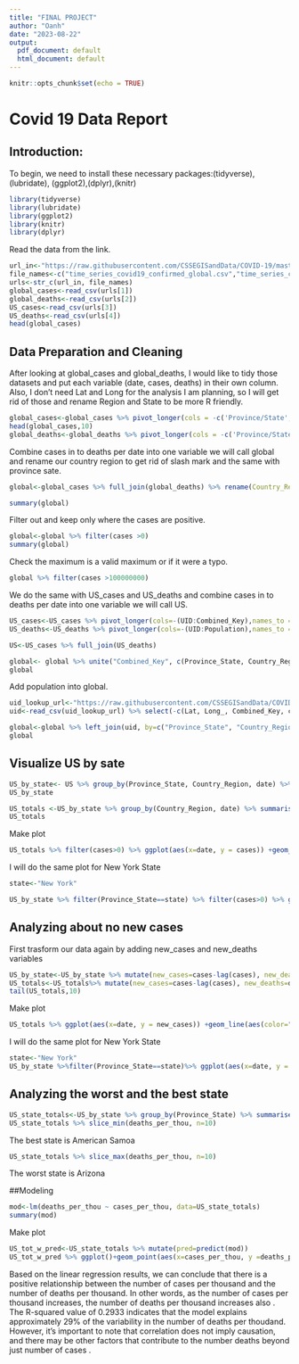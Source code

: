 ```yaml
---
title: "FINAL PROJECT"
author: "Oanh"
date: "2023-08-22"
output:
  pdf_document: default
  html_document: default
---
```


```r
knitr::opts_chunk$set(echo = TRUE)
```

# Covid 19 Data Report

## Introduction:

To begin, we need to install these necessary packages:(tidyverse),(lubridate), (ggplot2),(dplyr),(knitr)

```r
library(tidyverse)
library(lubridate)
library(ggplot2)
library(knitr)
library(dplyr)
```

Read the data from the link.

```r
url_in<-"https://raw.githubusercontent.com/CSSEGISandData/COVID-19/master/csse_covid_19_data/csse_covid_19_time_series/"
file_names<-c("time_series_covid19_confirmed_global.csv","time_series_covid19_deaths_global.csv","time_series_covid19_confirmed_US.csv","time_series_covid19_deaths_US.csv")
urls<-str_c(url_in, file_names)
global_cases<-read_csv(urls[1])
global_deaths<-read_csv(urls[2])
US_cases<-read_csv(urls[3])
US_deaths<-read_csv(urls[4])
head(global_cases)
```

## Data Preparation and Cleaning

After looking at global_cases and global_deaths, I would like to tidy those datasets and put each variable (date, cases, deaths) in their own column. Also, I don't need Lat and Long for the analysis I am planning, so I will get rid of those and rename Region and State to be more R friendly.

```r
global_cases<-global_cases %>% pivot_longer(cols = -c('Province/State','Country/Region',Lat, Long),names_to = "date", values_to = "cases") %>% select(-c(Lat,Long))
head(global_cases,10)
global_deaths<-global_deaths %>% pivot_longer(cols = -c('Province/State','Country/Region',Lat, Long),names_to = "date", values_to = "deaths") %>% select(-c(Lat,Long))
```

Combine cases in to deaths per date into one variable we will call global and rename our country region to get rid of slash mark and the same with province sate.

```r
global<-global_cases %>% full_join(global_deaths) %>% rename(Country_Region='Country/Region',Province_State ='Province/State')%>% mutate(date =mdy(date))
```

```r
summary(global)
```

Filter out and keep only where the cases are positive.

```r
global<-global %>% filter(cases >0)
summary(global)
```

Check the maximum is a valid maximum or if it were a typo.
```r
global %>% filter(cases >100000000)
```
We do the same with US_cases and US_deaths and combine cases in to deaths per date into one variable we will call US.
```r
US_cases<-US_cases %>% pivot_longer(cols=-(UID:Combined_Key),names_to = "date", values_to = "cases") %>% select(Admin2:cases)%>% mutate(date=mdy(date)) %>% select(-c(Lat, Long_))
US_deaths<-US_deaths %>% pivot_longer(cols=-(UID:Population),names_to = "date", values_to = "deaths") %>% select(Admin2:deaths)%>% mutate(date=mdy(date)) %>% select(-c(Lat, Long_))
```

```r
US<-US_cases %>% full_join(US_deaths)
```
```r
global<- global %>% unite("Combined_Key", c(Province_State, Country_Region), sep=", ",na.rm=TRUE,remove=FALSE)
global
```
Add population into global.
```r
uid_lookup_url<-"https://raw.githubusercontent.com/CSSEGISandData/COVID-19/master/csse_covid_19_data/UID_ISO_FIPS_LookUp_Table.csv"
uid<-read_csv(uid_lookup_url) %>% select(-c(Lat, Long_, Combined_Key, code3, iso2, iso3, Admin2))

global<-global %>% left_join(uid, by=c("Province_State", "Country_Region")) %>% select(-c(UID,FIPS)) %>% select(Province_State, Country_Region, date, cases, deaths, Population, Combined_Key)
global
```
## Visualize US by sate
```r
US_by_state<- US %>% group_by(Province_State, Country_Region, date) %>% summarise(cases=sum(cases), deaths=sum(deaths), Population=sum(Population)) %>% mutate(deaths_per_mill=deaths*1000000/Population) %>% select(Province_State, Country_Region, date, cases, deaths, deaths_per_mill, Population) %>% ungroup()
US_by_state
```
```r
US_totals <-US_by_state %>% group_by(Country_Region, date) %>% summarise(cases=sum(cases), deaths=sum(deaths), Population=sum(Population)) %>% mutate(deaths_per_mill=deaths*1000000/Population) %>% select(Country_Region, date, cases, deaths, deaths_per_mill, Population) %>% ungroup()
US_totals
```
Make plot
```r
US_totals %>% filter(cases>0) %>% ggplot(aes(x=date, y = cases)) +geom_line(aes(color="cases"))+geom_point(aes(color="cases")) + geom_line(aes(y=deaths, color="deaths"))+geom_point(aes(y=deaths, color="deaths"))+scale_y_log10()+theme(legend.position = "bottom",axis.text.x = element_text(angle=90))+labs(title="COVID 19 in US",y=NULL)
```                                                                                                                                                                                     
I will do the same plot for New York State
```r
state<-"New York"
```
```r
US_by_state %>% filter(Province_State==state) %>% filter(cases>0) %>% ggplot(aes(x=date, y = cases)) +geom_line(aes(color="cases"))+geom_point(aes(color="cases")) + geom_line(aes(y=deaths, color="deaths"))+geom_point(aes(y=deaths, color="deaths"))+scale_y_log10()+theme(legend.position = "bottom",axis.text.x = element_text(angle=90))+labs(title=str_c("COVID 19 in ",state),y=NULL)
```                                                                                                                                                                                                                                                                                                                                
## Analyzing about no new cases
First trasform our data again by adding new_cases and new_deaths variables
```r
US_by_state<-US_by_state %>% mutate(new_cases=cases-lag(cases), new_deaths=deaths-lag(deaths))
US_totals<-US_totals%>% mutate(new_cases=cases-lag(cases), new_deaths=deaths-lag(deaths))
tail(US_totals,10)
```
  Make plot 
```r
US_totals %>% ggplot(aes(x=date, y = new_cases)) +geom_line(aes(color="new_cases"))+geom_point(aes(color="new_cases")) + geom_line(aes(y=new_deaths, color="new_deaths"))+geom_point(aes(y=new_deaths, color="new_deaths"))+scale_y_log10()+theme(legend.position = "bottom",axis.text.x = element_text(angle=90))+labs(title="COVID19 in US ",y=NULL)
```
I will do the same plot for New York State
```r
state<-"New York"
US_by_state %>%filter(Province_State==state)%>% ggplot(aes(x=date, y = new_cases)) +geom_line(aes(color="new_cases"))+geom_point(aes(color="new_cases")) + geom_line(aes(y=new_deaths, color="new_deaths"))+geom_point(aes(y=new_deaths, color="new_deaths"))+scale_y_log10()+theme(legend.position = "bottom",axis.text.x = element_text(angle=90))+labs(title=str_c("COVID19 in ",state),y=NULL)
```
## Analyzing the worst and the best state
```r
US_state_totals<-US_by_state %>% group_by(Province_State) %>% summarise(deaths=max(deaths), cases=max(cases),population=max(Population), cases_per_thou=1000*cases/population,deaths_per_thou=1000*deaths/population)%>%filter(cases>0,population>0)
US_state_totals %>% slice_min(deaths_per_thou, n=10)
```
The best state is American Samoa
```r
US_state_totals %>% slice_max(deaths_per_thou, n=10)
```
The worst state is Arizona

##Modeling 

```r
mod<-lm(deaths_per_thou ~ cases_per_thou, data=US_state_totals)
summary(mod)
```
Make plot
```r
US_tot_w_pred<-US_state_totals %>% mutate(pred=predict(mod))
US_tot_w_pred %>% ggplot()+geom_point(aes(x=cases_per_thou, y =deaths_per_thou), color="blue")+geom_point(aes(x=cases_per_thou, y =pred), color="red")
```

Based on the linear regression results, we can conclude that there is a positive relationship between the number of cases per thousand and the number of deaths per thousand. In other words, as the number of cases per thousand increases, the number of  deaths per thousand increases also . The R-squared value of 0.2933 indicates that the model explains approximately 29% of the variability in the number of deaths per thoudand. However, it's important to note that correlation does not imply causation, and there may be other factors that contribute to the number deaths beyond just number of cases .
